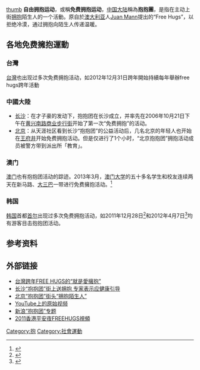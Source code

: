 [[file:Freehugs_sydney2004.jpg|thumb]]
'''自由拥抱运动'''，或稱'''免费拥抱运动'''，[[中国大陆|中国大陆]]稱為'''抱抱團'''，是指在主动上街[[拥抱|拥抱]]陌生人的一个活動。原自於[[澳大利亚|澳大利亚]]人[[Juan_Mann|Juan Mann]]提出的“Free Hugs”，以拒绝冷漠，通过拥抱向陌生人传递温暖。

==各地免费擁抱運動==
=== 台灣 ===
[[台灣|台灣]]也出现过多次免费拥抱活动，如2012年12月31日跨年開始持續每年舉辦free hugs跨年活動

===中國大陸===
*[[长沙|长沙]]：在才子豪的发动下，抱抱团在长沙成立，并率先在2006年10月21日下午在[[黄兴南路商业步行街|黄兴南路商业步行街]]开始了第一次“免费拥抱”的活动。
*[[北京|北京]]：从天涯社区看到长沙“抱抱团”的公益活动后，几名北京的年轻人也开始在[[王府井|王府井]]开始免费拥抱活动。但是仅进行了1个小时，“北京抱抱团”拥抱活动成员被警方带到派出所「教育」。

===澳门===
[[澳门|澳门]]也有抱抱团活动的踪迹。2013年3月，[[澳门大学|澳门大学]]的五十多名学生和校友连续两天在新马路、[[大三巴|大三巴]]一带进行免费擁抱活动。<ref>{{cite news | url=http://event.happymacao.com/cms62/e/action/ShowInfo.php?classid=91&id=199 | title=澳大人社区传笑脸、Free Hugs献爱心 | date=2013-03-01 | accessdate=2013-03-14}}</ref>

=== 韩国 ===
[[韩国|韩国]]首都[[首尔|首尔]]出现过多次免费拥抱活动，如2011年12月28日<ref>{{cite web | url=http://www.wretch.cc/blog/dj79109/11245952 | title=FREE HUGS ~ 免费爱的抱抱 ... 期间限定喔!!! | accessdate=2013-03-14}}</ref>和2012年4月7日<ref>{{cite web | url=http://mavisblog.pixnet.net/blog/post/21938755 | title=韩国首尔街头的Free Hug | accessdate=2013-03-14}}</ref>均有游客目击抱抱团活动。

== 参考资料 ==
{{reflist}}

==外部链接==
* [https://www.facebook.com/%E5%B0%B1%E6%98%AF%E6%84%9B%E6%93%81%E6%8A%B1-197154690725872/ 台灣跨年FREE HUGS的“就是愛擁抱”]
*[http://hn.rednet.cn/c/2006/10/30/1016388.htm 长沙“抱抱团”街上送拥抱 专家表示应健康引导]
*[https://web.archive.org/web/20061105191511/http://news.163.com/06/1029/03/2UISBNNN0001124J.html 北京“抱抱团”街头“拥抱陌生人”]
* [http://www.youtube.com/watch?v=vr3x_RRJdd4 YouTube上的原始视频]
* [http://bbs.sina.com.cn/zt/w/baobaotuan/ 新浪“抱抱团”专题]
* [http://www.youtube.com/watch?v=gZIXtHiyDYY 2011香港平安夜FREEHUGS視頻]

[[Category:抱|Category:抱]]
[[Category:社會運動|Category:社會運動]]